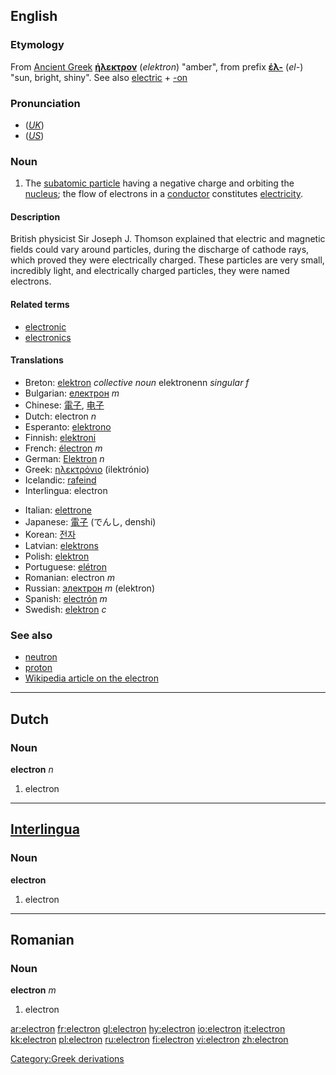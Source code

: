 ==English==
===Etymology===
[[Category:Greek derivations]]
From [[Ancient Greek]] '''[[ήλεκτρον]]''' (''elektron'') "amber", from prefix '''[[έλ-]]''' (''el-'') "sun, bright, shiny".
See also [[electric]] + [[-on]]

===Pronunciation===
*(''[[Received Pronunciation|UK]]'') {{IPA|/ɪˈlɛktɹɒn/}}
*(''[[General American|US]]'') {{IPA|/ɪˈlɛktɹɑn/}}

===Noun===
{{en-noun}}

# {{particles}} The [[subatomic particle]] having a negative charge and orbiting the [[nucleus]]; the flow of electrons in a [[conductor]] constitutes [[electricity]].
<!-- Its movement is the cause of electricity. It has a [[charge]] of 1.602 × 10<sup>-19</sup> [[coulomb]].  See [[w:Electron|Wikipedia on Electron]] for more information. -->

====Description====

British physicist Sir Joseph J. Thomson explained that electric and magnetic fields could vary around particles, during the discharge of cathode rays, which proved they were electrically charged. These particles are very small, incredibly light, and electrically charged particles, they were named electrons. 

====Related terms====
*[[electronic]]
*[[electronics]]

====Translations====
{{top}}
*Breton: [[elektron]] ''collective noun'' elektronenn ''singular f''
*Bulgarian: [[електрон]] ''m''
*Chinese: [[電子]], [[电子]]
*Dutch: electron ''n''
*Esperanto: [[elektrono]]
*Finnish: [[elektroni]]
*French: [[électron]] ''m''
*German: [[Elektron]] ''n''
*Greek: [[ηλεκτρόνιο]] {{n}} (ilektrónio)
*Icelandic: [[rafeind]] {{f}}
*Interlingua: electron
{{mid}}
*Italian: [[elettrone]] {{m}}
*Japanese: [[電子]] (でんし, denshi)
*Korean: [[전자]]
*Latvian: [[elektrons]] {{m}}
*Polish: [[elektron]] {{m}}
*Portuguese: [[elétron]] {{m}}
*Romanian: electron ''m''
*Russian: [[электрон]] ''m'' (elektron)
*Spanish: [[electrón]] ''m''
*Swedish: [[elektron]] ''c''
{{bottom}}

===See also===
*[[neutron]]
*[[proton]]
*[[w:en:Electron|Wikipedia article on the electron]]

----

==Dutch==
===Noun===
'''electron''' ''n''

#electron

----
==[[Interlingua]]==
===Noun===
'''electron'''

#electron

----
==Romanian==
===Noun===
'''electron''' ''m''

#electron

[[ar:electron]]
[[fr:electron]]
[[gl:electron]]
[[hy:electron]]
[[io:electron]]
[[it:electron]]
[[kk:electron]]
[[pl:electron]]
[[ru:electron]]
[[fi:electron]]
[[vi:electron]]
[[zh:electron]]